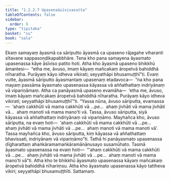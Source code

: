 ```yaml
---
title: "1.2.2.7 Upasenaāsīvisasutta"
tableOfContents: false
sidebar:
  order: 9
type: "tipitaka"
basket: "su"
book: "sala"
---
```



<DynamicBreadcrumb />

<Division number="69" book="sala" bookNo="13" page="267">

<Paragraph number="227" book="sala">
Ekaṃ samayaṃ āyasmā ca sāriputto āyasmā ca upaseno rājagahe viharanti sītavane sappasoṇḍikapabbhāre. Tena kho pana samayena āyasmato upasenassa kāye āsīviso patito hoti. Atha kho āyasmā upaseno bhikkhū āmantesi—  “etha me, āvuso, imaṃ kāyaṃ mañcakaṃ āropetvā bahiddhā nīharatha. Purāyaṃ kāyo idheva vikirati; seyyathāpi bhusamuṭṭhī”ti.
</Paragraph>

<Paragraph number="228" book="sala">
Evaṃ vutte, āyasmā sāriputto āyasmantaṃ upasenaṃ etadavoca—  “na kho pana mayaṃ passāma āyasmato upasenassa kāyassa vā aññathattaṃ indriyānaṃ vā vipariṇāmaṃ. Atha ca panāyasmā upaseno evamāha—  ‘etha me, āvuso, imaṃ kāyaṃ mañcakaṃ āropetvā bahiddhā nīharatha. Purāyaṃ kāyo idheva vikirati; seyyathāpi bhusamuṭṭhī’”ti. “Yassa nūna, āvuso sāriputta, evamassa—  ‘ahaṃ cakkhūti vā mama cakkhūti vā …pe…  ahaṃ jivhāti vā mama jivhāti vā…  ahaṃ manoti vā mama mano’ti vā. Tassa, āvuso sāriputta, siyā kāyassa vā aññathattaṃ indriyānaṃ vā vipariṇāmo. Mayhañca kho, āvuso sāriputta, na evaṃ hoti—  ‘ahaṃ cakkhūti vā mama cakkhūti vā …pe…  ahaṃ jivhāti vā mama jivhāti vā …pe…  ahaṃ manoti vā mama manoti vā’. Tassa mayhañca kho, āvuso sāriputta, kiṃ kāyassa vā aññathattaṃ bhavissati, indriyānaṃ vā vipariṇāmo”ti.
</Paragraph>

<Paragraph number="229" book="sala">
Tathā hi panāyasmato upasenassa dīgharattaṃ ahaṅkāramamaṅkāramānānusayo susamūhato. Tasmā āyasmato upasenassa na evaṃ hoti—  “‘ahaṃ cakkhūti vā mama cakkhūti vā …pe…  ahaṃ jivhāti vā mama jivhāti vā …pe…  ahaṃ manoti vā mama mano’ti vā”ti. Atha kho te bhikkhū āyasmato upasenassa kāyaṃ mañcakaṃ āropetvā bahiddhā nīhariṃsu. Atha kho āyasmato upasenassa kāyo tattheva vikiri; seyyathāpi bhusamuṭṭhīti.

</Paragraph>
</Division>

<Paragraph number="230" type="center" book="sala">
Sattamaṃ.
</Paragraph>